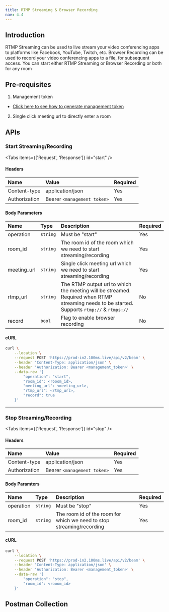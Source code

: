 ```yaml
---
title: RTMP Streaming & Browser Recording
nav: 4.4
---
```


## Introduction

RTMP Streaming can be used to live stream your video conferencing apps to platforms like Facebook, YouTube, Twitch, etc.
Browser Recording can be used to record your video conferencing apps to a file, for subsequent access.
You can start either RTMP Streaming or Browser Recording or both for any room

## Pre-requisites

1. Management token

- [Click here to see how to generate management token](/server-side/v2/foundation/authentication-and-tokens)

2. Single click meeting url to directly enter a room

## APIs

### Start Streaming/Recording
<PostRequest
    desp="This endpoint is used to start live streaming/recording"
    url="https://prod-in2.100ms.live/api/v2/beam"
/>

<Tabs items={['Request', 'Response']} id="start" />

<div id="start-0">

#### Headers

| Name                           | Value                        | Required |
| :----------------------------- | :--------------------------- | :------- |
| Content-type <br/>             | application/json             | Yes      |
| Authorization <br/>            | Bearer `<management token>`  | Yes      |

#### Body Parameters

| Name              | Type     | Description                                                                                                                                                                                                                                                                                                 | Required |
| :---------------- | :------- | :---------------------------------------------------------------------------------------------------------------------------------------------------------------------------------------------------------------------------------------------------------------------------------------------------------- | :------- |
| operation <br/>   | `string` | Must be "start"                                                                                                                                                                                                                                                                                             | Yes      |
| room_id <br/>     | `string` | The room id of the room which we need to start streaming/recording                                                                                                                                                                                                                                          | Yes      |
| meeting_url <br/> | `string` | Single click meeting url which we need to start streaming/recording                                                                                                                                                                                                                                         | Yes      |
| rtmp_url <br/>    | `string` | The RTMP output url to which the meeting will be streamed. <br/> Required when RTMP streaming needs to be started. <br/> Supports `rtmp://` & `rtmps://`                                                                                                                                                    | No       |
| record <br/>      | `bool`   | Flag to enable browser recording                                                                                                                                                                                                                                                                            | No       |

#### cURL

```bash
curl \
    --location \
    --request POST 'https://prod-in2.100ms.live/api/v2/beam' \
    --header 'Content-Type: application/json' \
    --header 'Authorization: Bearer <management_token>' \
    --data-raw '{
        "operation": "start",
        "room_id": <rooom_id>,
        "meeting_url": <meeting_url>,
        "rtmp_url": <rtmp_url>,
        "record": true
    }'
```

</div>

<Tab id="start-1">
    <Response res="200: OK" resText="Beam has started successfully" />
</Tab>

---

### Stop Streaming/Recording
<PostRequest
    desp="This endpoint is used to stop live streaming/recording"
    url="https://prod-in2.100ms.live/api/v2/beam"
/>

<Tabs items={['Request', 'Response']} id="stop" />

<div id="stop-0">

#### Headers

| Name                           | Value                        | Required |
| :----------------------------- | :--------------------------- | :------- |
| Content-type <br/>             | application/json             | Yes      |
| Authorization <br/>            | Bearer `<management token>`  | Yes      |

#### Body Paramters

| Name              | Type     | Description                                                           | Required |
| :---------------- | :------- | :-------------------------------------------------------------------- | :------- |
| operation <br/>   | `string` | Must be "stop"                                                        | Yes      |
| room_id <br/>     | `string` | The room id of the room for which we need to stop streaming/recording | Yes      |

#### cURL

```bash
curl \
    --location \
    --request POST 'https://prod-in2.100ms.live/api/v2/beam' \
    --header 'Content-Type: application/json' \
    --header 'Authorization: Bearer <management_token>' \
    --data-raw '{
        "operation": "stop",
        "room_id": <rooom_id>
    }'
```

</div>

<Tab id="stop-1">
    <Response res="200: OK" resText="Beam has stopped successfully" />
</Tab>

## Postman Collection

<DownloadCollection type='rtmp' />
